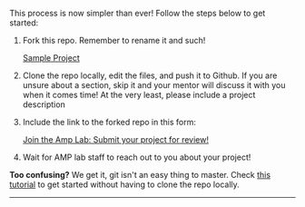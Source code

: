 This process is now simpler than ever! Follow the steps below to get started:

1. Fork this repo. Remember to rename it and such!

    <a class="btn" href="https://github.com/Amp-Lab-at-VT/SampleProject/fork" >Sample Project</a>

2. Clone the repo locally, edit the files, and push it to Github. If you are unsure about a section, skip it and your mentor will discuss it with you when it comes time! At the very least, please include a project description

3. Include the link to the forked repo in this form:

    <a class="btn" href="https://github.com/Amp-Lab-at-VT/website/issues/new/choose" >Join the Amp Lab: Submit your project for review!</a>

4. Wait for AMP lab staff to reach out to you about your project!

**Too confusing?** We get it, git isn't an easy thing to master. Check <a href = "/beginners_guide">this tutorial</a> to get started without having to clone the repo locally.

<hr />
